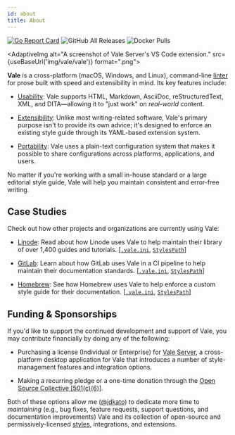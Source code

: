 ```yaml
---
id: about
title: About
---
```



[![Go Report Card](https://goreportcard.com/badge/github.com/gojp/goreportcard?style=flat-square&logo=go&logoColor=white)](https://goreportcard.com/report/github.com/errata-ai/vale) ![GitHub All Releases](https://img.shields.io/github/downloads/errata-ai/vale/total?logo=GitHub&style=flat-square) ![Docker Pulls](https://img.shields.io/docker/pulls/jdkato/vale?color=lgreen&logo=docker&logoColor=white&style=flat-square)

<AdaptiveImg
    alt="A screenshot of Vale Server's VS Code extension."
    src={useBaseUrl('img/vale/vale')}
    format=".png">
</AdaptiveImg>

**Vale** is a cross-platform \(macOS, Windows, and Linux\), command-line
[linter](https://en.wikipedia.org/wiki/Lint_%28software%29) for prose built with speed and
extensibility in mind. Its key features include:

* [Usability](/vale/scoping): Vale supports HTML, Markdown, AsciiDoc, reStructuredText, XML, and
  DITA&mdash;allowing it to "just work" on *real-world* content.

* [Extensibility](/vale/styles): Unlike most writing-related software, Vale's primary purpose isn't
  to provide its own advice; it's designed to enforce an existing style guide through its
  YAML-based extension system.

* [Portability](/vale/config): Vale uses a plain-text configuration system that makes it
  possible to share configurations across platforms, applications, and users.

No matter if you're working with a small in-house standard or a large editorial style guide, Vale
will help you maintain consistent and error-free writing.

## Case Studies

Check out how other projects and organizations are currently using Vale:

- [Linode](https://www.linode.com/blog/linode/docs-as-code-at-linode/): Read about how Linode uses
  Vale to help maintain their library of over 1,400 guides and tutorials. [[`.vale.ini`](https://github.com/linode/docs/blob/develop/.vale.ini), [`StylesPath`](https://github.com/linode/docs/tree/develop/ci/vale)]

- [GitLab](https://docs.gitlab.com/ee/development/documentation/#vale): Learn about how GitLab uses
  Vale in a CI pipeline to help maintain their documentation standards. [[`.vale.ini`](https://gitlab.com/gitlab-org/gitlab/blob/master/.vale.ini), [`StylesPath`](https://gitlab.com/gitlab-org/gitlab/-/tree/master/doc/.vale/gitlab)]

- [Homebrew](https://brew.sh/): See how Homebrew uses Vale to help enforce a custom
  style guide for their documentation. [[`.vale.ini`](https://github.com/Homebrew/brew/blob/master/.vale.ini), [`StylesPath`](https://github.com/Homebrew/brew/tree/master/docs/vale-styles/Homebrew)]

## Funding &amp; Sponsorships

If you'd like to support the continued development and support of Vale, you may contribute
financially by doing any of the following:

- Purchasing a license (Individual or Enterprise) for [Vale Server](https://errata.ai/vale-server/),
  a cross-platform desktop application for Vale that introduces a number of style-management
  features and integration options.

- Making a recurring pledge or a one-time donation through the
  [Open Source Collective [501(c)(6)]](https://opencollective.com/vale).

Both of these options allow me ([@jdkato](https://github.com/jdkato)) to dedicate more time to
*maintaining* (e.g., bug fixes, feature requests, support questions, and documentation
improvements) Vale and its collection of open-source and permissively-licensed
[styles](https://github.com/errata-ai/styles), integrations, and extensions.
